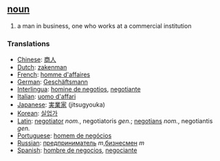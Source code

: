 == [[noun]] ==
# a man in business, one who works at a commercial institution

=== Translations ===
*[[Chinese]]: [[商人]]
*[[Dutch]]: [[zakenman]]
*[[French]]: [[homme d'affaires]]
*[[German]]: [[Geschäftsmann]]
*[[Interlingua]]: [[homine de negotios]], [[negotiante]]
*[[Italian]]: [[uomo d'affari]]
*[[Japanese]]: [[実業家]] (jitsugyouka)
*[[Korean]]: [[실업가]]
*[[Latin]]: [[negotiator]] ''nom.'', negotiatoris ''gen.''; [[negotians]] ''nom.'', negotiantis ''gen.''
*[[Portuguese]]: [[homem de negócios]]
*[[Russian]]: [[предприниматель]] ''m'',[[бизнесмен]] ''m'' 
*[[Spanish]]: [[hombre de negocios]], [[negociante]]